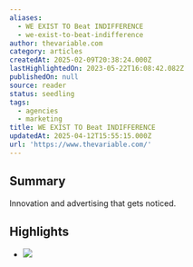 ```yaml
---
aliases:
  - WE EXIST TO Beat INDIFFERENCE
  - we-exist-to-beat-indifference
author: thevariable.com
category: articles
createdAt: 2025-02-09T20:38:24.000Z
lastHighlightedOn: 2023-05-22T16:08:42.082Z
publishedOn: null
source: reader
status: seedling
tags:
  - agencies
  - marketing
title: WE EXIST TO Beat INDIFFERENCE
updatedAt: 2025-04-12T15:55:15.000Z
url: 'https://www.thevariable.com/'
---
```

## Summary

Innovation and advertising that gets noticed.

## Highlights

- ![](https://global-uploads.webflow.com/6387292b497f3bfaa481d2fb/63dffc020c95fc20fc27a9fc_NAPA.jpg)
